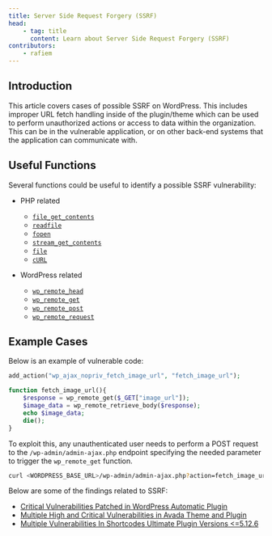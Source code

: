 ```yaml
---
title: Server Side Request Forgery (SSRF)
head:
    - tag: title
      content: Learn about Server Side Request Forgery (SSRF)
contributors:
    - rafiem
---
```




## Introduction

This article covers cases of possible SSRF on WordPress. This includes improper URL fetch handling inside of the plugin/theme which can be used to perform unauthorized actions or access to data within the organization. This can be in the vulnerable application, or on other back-end systems that the application can communicate with.

<LinkCard
  title="Learn how to secure your code against Server Side Request Forgery"
  href="/academy/wordpress/securing-code/server-side-request-forgery/"
/>

## Useful Functions

Several functions could be useful to identify a possible SSRF vulnerability:

- PHP related
    - [`file_get_contents`](https://www.php.net/manual/en/function.file-get-contents.php)
    - [`readfile`](https://www.php.net/manual/en/function.readfile.php)
    - [`fopen`](https://www.php.net/manual/en/function.fopen.php)
    - [`stream_get_contents`](https://www.php.net/manual/en/function.stream-get-contents.php)
    - [`file`](https://www.php.net/manual/en/function.file.php)
    - [`cURL`](https://www.php.net/manual/en/book.curl.php)

- WordPress related
    - [`wp_remote_head`](https://developer.wordpress.org/reference/functions/wp_remote_head/)
    - [`wp_remote_get`](https://developer.wordpress.org/reference/functions/wp_remote_get/)
    - [`wp_remote_post`](https://developer.wordpress.org/reference/functions/wp_remote_post/)
    - [`wp_remote_request`](https://developer.wordpress.org/reference/functions/wp_remote_request/)


## Example Cases

Below is an example of vulnerable code:

```php
add_action("wp_ajax_nopriv_fetch_image_url", "fetch_image_url");

function fetch_image_url(){
    $response = wp_remote_get($_GET["image_url"]);
    $image_data = wp_remote_retrieve_body($response);
    echo $image_data;
    die();
}
```

To exploit this, any unauthenticated user needs to perform a POST request to the `/wp-admin/admin-ajax.php` endpoint specifying the needed parameter to trigger the `wp_remote_get` function.

```bash
curl <WORDPRESS_BASE_URL>/wp-admin/admin-ajax.php?action=fetch_image_url&image_url=<LOCAL_SERVICE_ON_THE_SERVER_OR_NETWORK>
```

Below are some of the findings related to SSRF:

- [Critical Vulnerabilities Patched in WordPress Automatic Plugin](https://patchstack.com/articles/critical-vulnerabilities-patched-in-wordpress-automatic-plugin/)
- [Multiple High and Critical Vulnerabilities in Avada Theme and Plugin](https://patchstack.com/articles/multiple-high-and-critical-vulnerabilities-in-avada-theme-and-plugin/)
- [Multiple Vulnerabilities In Shortcodes Ultimate Plugin Versions \<=5.12.6](https://patchstack.com/articles/authenticated-ssrf-arbitrary-file-read-in-shortcodes-ultimate-plugin-unsafe-features/)